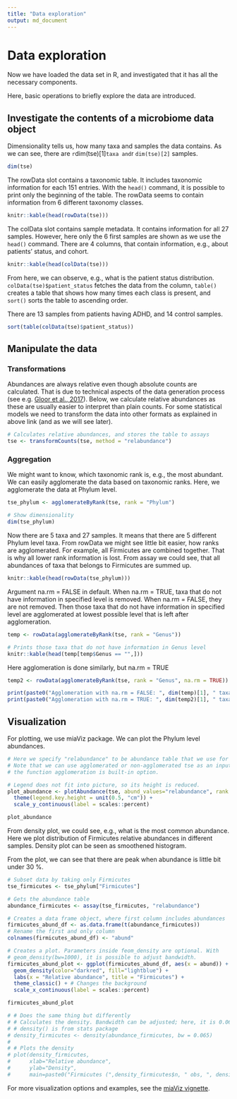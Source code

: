 ```yaml
---
title: "Data exploration"
output: md_document
---
```


# Data exploration

Now we have loaded the data set in R, and investigated that it has all
the necessary components.

Here, basic operations to briefly explore the data are introduced. 

## Investigate the contents of a microbiome data object

Dimensionality tells us, how many taxa and samples the data contains. As we can see, 
there are `r `dim(tse)[1]` taxa and `r `dim(tse)[2]` samples.

```r
dim(tse)
```

The rowData slot contains a taxonomic table. It includes taxonomic information
for each 151 entries. With the `head()` command, it is possible to print only 
the beginning of the table. The rowData seems to contain information from 6 different 
taxonomy classes.

```r
knitr::kable(head(rowData(tse)))
```

The colData slot contains sample metadata. It contains information for all 27 samples.
However, here only the 6 first samples are shown as we use the `head()` command. There
are 4 columns, that contain information, e.g., about patients' status, and cohort.

```r
knitr::kable(head(colData(tse)))
```

From here, we can observe, e.g., what is the patient status distribution.
`colData(tse)$patient_status` fetches the data from the column, `table()` creates a table
that shows how many times each class is present, and `sort()` sorts the table to 
ascending order.

There are 13 samples from patients having ADHD, and 14 control samples.

```r
sort(table(colData(tse)$patient_status))
```

## Manipulate the data


### Transformations

Abundances are always relative even though absolute counts are calculated. 
That is due to technical aspects of the data generation process 
(see e.g. [Gloor et al., 2017](https://www.frontiersin.org/articles/10.3389/fmicb.2017.02224/full)). 
Below, we calculate relative abundances as these are usually easier to interpret
than plain counts. For some statistical models we need to transform the data into other 
formats as explained in above link (and as we will see later).

```r
# Calculates relative abundances, and stores the table to assays
tse <- transformCounts(tse, method = "relabundance")
```


### Aggregation

We might want to know, which taxonomic rank is, e.g., the most abundant. We can 
easily agglomerate the data based on taxonomic ranks. Here, we agglomerate 
the data at Phylum level. 

```r
tse_phylum <- agglomerateByRank(tse, rank = "Phylum")

# Show dimensionality
dim(tse_phylum)
```



Now there are 5 taxa and 27 samples. It means that there are 5 different Phylum
level taxa. From rowData we might see little bit easier, how ranks are agglomerated. 
For example, all Firmicutes are combined together. That is why all lower rank 
information is lost. From assay we could see, that all abundances of taxa that 
belongs to Firmicutes are summed up.

```r
knitr::kable(head(rowData(tse_phylum)))
```

Argument na.rm = FALSE in default. When na.rm = TRUE, taxa that do not have
information in specified level is removed. When na.rm = FALSE, they are not removed. 
Then those taxa that do not have information in specified level are agglomerated 
at lowest possible level that is left after agglomeration.

```r
temp <- rowData(agglomerateByRank(tse, rank = "Genus"))

# Prints those taxa that do not have information in Genus level
knitr::kable(head(temp[temp$Genus == "",]))
```

Here agglomeration is done similarly, but na.rm = TRUE

```r
temp2 <- rowData(agglomerateByRank(tse, rank = "Genus", na.rm = TRUE))

print(paste0("Agglomeration with na.rm = FALSE: ", dim(temp)[1], " taxa."))
print(paste0("Agglomeration with na.rm = TRUE: ", dim(temp2)[1], " taxa."))
```

## Visualization

For plotting, we use miaViz package. We can plot the Phylum level abundances. 

```r

# Here we specify "relabundance" to be abundance table that we use for plotting.
# Note that we can use agglomerated or non-agglomerated tse as an input, because
# the function agglomeration is built-in option. 

# Legend does not fit into picture, so its height is reduced.
plot_abundance <- plotAbundance(tse, abund_values="relabundance", rank = "Phylum") +
  theme(legend.key.height = unit(0.5, "cm")) +
  scale_y_continuous(label = scales::percent)

plot_abundance 
```

From density plot, we could see, e.g., what is the most common abundance.
Here we plot distribution of Firmicutes relative abundances in different samples. 
Density plot can be seen as smoothened histogram.

From the plot, we can see that there are peak when abundance is little bit under 30 %.

```r
# Subset data by taking only Firmicutes
tse_firmicutes <- tse_phylum["Firmicutes"]

# Gets the abundance table
abundance_firmicutes <- assay(tse_firmicutes, "relabundance")

# Creates a data frame object, where first column includes abundances
firmicutes_abund_df <- as.data.frame(t(abundance_firmicutes))
# Rename the first and only column
colnames(firmicutes_abund_df) <- "abund"

# Creates a plot. Parameters inside feom_density are optional. With 
# geom_density(bw=1000), it is possible to adjust bandwidth.
firmicutes_abund_plot <- ggplot(firmicutes_abund_df, aes(x = abund)) + 
  geom_density(color="darkred", fill="lightblue") + 
  labs(x = "Relative abundance", title = "Firmicutes") +
  theme_classic() + # Changes the background
  scale_x_continuous(label = scales::percent)

firmicutes_abund_plot

```

```r
# # Does the same thing but differently
# # Calculates the density. Bandwidth can be adjusted; here, it is 0.065.
# # density() is from stats package
# density_firmicutes <- density(abundance_firmicutes, bw = 0.065)
# 
# # Plots the density
# plot(density_firmicutes,
#      xlab="Relative abundance",
#      ylab="Density",
#      main=paste0("Firmicutes (",density_firmicutes$n, " obs, ", density_firmicutes$bw, " bw)"))
```

For more visualization options and examples, see the [miaViz vignette](https://microbiome.github.io/miaViz/articles/miaViz.html).